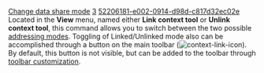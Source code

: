 [[Property:title|Change data share mode]]
[[Property:weight|3]]
[[Property:uuid|52206181-e002-0914-d98d-c817d32ec02e]]
Located in the '''View''' menu, named either '''Link context tool''' or '''Unlink context tool''', this command allows you to switch between the two possible [[Address bars|addressing modes]]. Toggling of Linked/Unlinked mode also can be accomplished through a button on the main toolbar ([[Image:context-link-icon]]). By default, this button is not visible, but can be added to the toolbar through [[Toolbar customization|toolbar customization]].

{{note|This command only applies to the development window where it is invoked, and this setting is not automatically saved when exiting EiffelStudio. }}

{{seealso|<br/>
[[Development Window Preferences|Change the default data sharing]]}}



